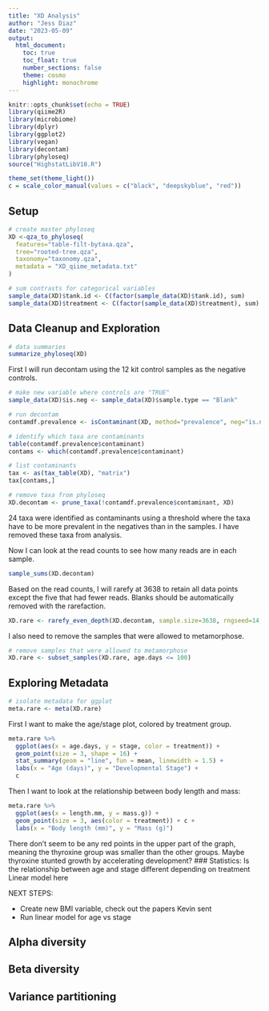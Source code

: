 ```yaml
---
title: "XD Analysis"
author: "Jess Diaz"
date: "2023-05-09"
output:
  html_document:
    toc: true
    toc_float: true
    number_sections: false
    theme: cosmo
    highlight: monochrome
---
```


```r
knitr::opts_chunk$set(echo = TRUE)
library(qiime2R)
library(microbiome)
library(dplyr)
library(ggplot2)
library(vegan)
library(decontam)
library(phyloseq)
source("HighstatLibV10.R")

theme_set(theme_light())
c = scale_color_manual(values = c("black", "deepskyblue", "red"))
```

## Setup

```r
# create master phyloseq
XD <-qza_to_phyloseq(
  features="table-filt-bytaxa.qza",
  tree="rooted-tree.qza",
  taxonomy="taxonomy.qza",
  metadata = "XD_qiime_metadata.txt"
)

# sum contrasts for categorical variables
sample_data(XD)$tank.id <- C(factor(sample_data(XD)$tank.id), sum)
sample_data(XD)$treatment <- C(factor(sample_data(XD)$treatment), sum)
```

## Data Cleanup and Exploration

```r
# data summaries
summarize_phyloseq(XD)
```
First I will run decontam using the 12 kit control samples as the negative controls.

```r
# make new variable where controls are "TRUE"
sample_data(XD)$is.neg <- sample_data(XD)$sample.type == "Blank"

# run decontam
contamdf.prevalence <- isContaminant(XD, method="prevalence", neg="is.neg", threshold=0.5)

# identify which taxa are contaminants
table(contamdf.prevalence$contaminant)
contams <- which(contamdf.prevalence$contaminant)

# list contaminants
tax <- as(tax_table(XD), "matrix")
tax[contams,]

# remove taxa from phyloseq
XD.decontam <- prune_taxa(!contamdf.prevalence$contaminant, XD)
```

24 taxa were identified as contaminants using a threshold where the taxa have to be more prevalent in the negatives than in the samples. I have removed these taxa from analysis.

Now I can look at the read counts to see how many reads are in each sample.
```r
sample_sums(XD.decontam)
```
Based on the read counts, I will rarefy at 3638 to retain all data points except the five that had fewer reads. Blanks should be automatically removed with the rarefaction.

```r
XD.rare <- rarefy_even_depth(XD.decontam, sample.size=3638, rngseed=14, verbose=TRUE) # rarefy
```
I also need to remove the samples that were allowed to metamorphose.
```r
# remove samples that were allowed to metamorphose
XD.rare <- subset_samples(XD.rare, age.days <= 100)
```

## Exploring Metadata

```r
# isolate metadata for ggplot
meta.rare <- meta(XD.rare)
```

First I want to make the age/stage plot, colored by treatment group.
```r
meta.rare %>% 
  ggplot(aes(x = age.days, y = stage, color = treatment)) +
  geom_point(size = 3, shape = 16) +
  stat_summary(geom = "line", fun = mean, linewidth = 1.5) +
  labs(x = "Age (days)", y = "Developmental Stage") +
  c
```

Then I want to look at the relationship between body length and mass:
```r
meta.rare %>% 
  ggplot(aes(x = length.mm, y = mass.g)) +
  geom_point(size = 3, aes(color = treatment)) + c +
  labs(x = "Body length (mm)", y = "Mass (g)")
```
There don't seem to be any red points in the upper part of the graph, meaning the thyroxine group was smaller than the other groups. Maybe thyroxine stunted growth by accelerating development?
### Statistics: Is the relationship between age and stage different depending on treatment
Linear model here

NEXT STEPS:  

* Create new BMI variable, check out the papers Kevin sent
* Run linear model for age vs stage

## Alpha diversity
## Beta diversity
## Variance partitioning
